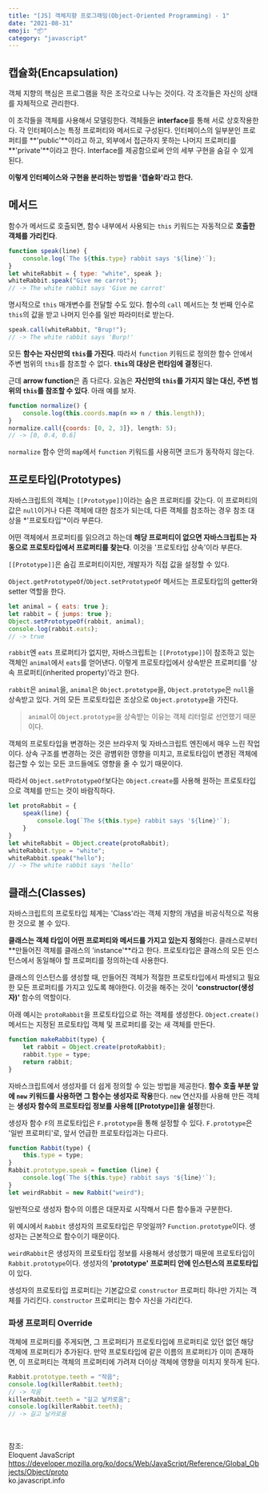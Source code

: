 ```yaml
---
title: "[JS] 객체지향 프로그래밍(Object-Oriented Programming) - 1" 
date: "2021-08-31"
emoji: "📦"
category: "javascript"
---
```

## 캡슐화(Encapsulation)
객체 지향의 핵심은 프로그램을 작은 조각으로 나누는 것이다. 각 조각들은 자신의 상태를 자체적으로 관리한다. 

이 조각들을 객체를 사용해서 모델링한다. 객체들은 **interface**를 통해 서로 상호작용한다. 각 인터페이스는 특정 프로퍼티와 메서드로 구성된다.
인터페이스의 일부분인 프로퍼티를 **'public'**이라고 하고, 외부에서 접근하지 못하는 나머지 프로퍼티를 **'private'**이라고 한다. 
Interface를 제공함으로써 안의 세부 구현을 숨길 수 있게 된다.

**이렇게 인터페이스와 구현을 분리하는 방법을 '캡슐화'라고 한다.**

## 메서드
함수가 메서드로 호출되면, 함수 내부에서 사용되는 `this` 키워드는 자동적으로 **호출한 객체를 가리킨다**.
```js
function speak(line) {
    console.log(`The ${this.type} rabbit says '${line}'`);
}
let whiteRabbit = { type: "white", speak };
whiteRabbit.speak("Give me carrot");
// -> The white rabbit says 'Give me carrot'
```
명시적으로 `this` 매개변수를 전달할 수도 있다. 함수의 `call` 메서드는 첫 번째 인수로 `this`의 값을 받고 나머지 인수를 일반 파라미터로 받는다.
```js
speak.call(whiteRabbit, "Brup!");
// -> The white rabbit says 'Burp!'
```
모든 **함수는 자신만의 `this`를 가진다**. 따라서 `function` 키워드로 정의한 함수 안에서 주변 범위의 `this`를 참조할 수 없다.
**`this`의 대상은 런타임에 결정**된다.

근데 **arrow function**은 좀 다르다. 요놈은 **자신만의 `this`를 가지지 않는 대신, 주변 범위의 `this`를 참조할 수 있다**. 아래 예를 보자.
```js
function normalize() {
    console.log(this.coords.map(n => n / this.length));
}
normalize.call({coords: [0, 2, 3]}, length: 5);
// -> [0, 0.4, 0.6]
```
`normalize` 함수 안의 `map`에서 `function` 키워드를 사용히면 코드가 동작하지 않는다.

## 프로토타입(Prototypes)
자바스크립트의 객체는 `[[Prototype]]`이라는 숨은 프로퍼티를 갖는다. 이 프로퍼티의 값은 `null`이거나 다른 객체에 대한 참조가 되는데,
다른 객체를 참조하는 경우 참조 대상을 *'프로토타입'*이라 부른다.

어떤 객체에서 프로퍼티를 읽으려고 하는데 **해당 프로퍼티이 없으면 자바스크립트는 자동으로 프로토타입에서 프로퍼티를 찾는다**. 이것을 '프로토타입 상속'이라 부른다.

`[[Prototype]]`은 숨김 프로퍼티이지만, 개발자가 직접 값을 설정할 수 있다.

`Object.getPrototypeOf`/`Object.setPrototypeOf` 메서드는 프로토타입의 getter와 setter 역할을 한다.

```js
let animal = { eats: true };
let rabbit = { jumps: true };
Object.setPrototypeOf(rabbit, animal);
console.log(rabbit.eats);
// -> true
```

`rabbit`엔 `eats` 프로퍼티가 없지만, 자바스크립트는 `[[Prototype]]`이 참조하고 있는 객체인 `animal`에서 `eats`를 얻어낸다.
이렇게 프로토타입에서 상속받은 프로퍼티를 '상속 프로퍼티(inherited property)'라고 한다.

`rabbit`은 `animal`을, `animal`은 `Object.prototype`을, `Object.prototype`은 `null`을 상속받고 있다.
거의 모든 프로토타입은 조상으로 `Object.prototype`을 가진다.

> `animal`이 `Object.prototype`을 상속받는 이유는 객체 리터럴로 선언했기 때문이다.

객체의 프로토타입을 변경하는 것은 브라우저 및 자바스크립트 엔진에서 매우 느린 작업이다. 
상속 구조를 변경하는 것은 광볌위한 영향을 미치고, 프로토타입이 변경된 객체에 접근할 수 있는 모든 코드들에도 영향을 줄 수 있기 때문이다.

따라서 `Object.setPrototypeOf`보다는 `Object.create`를 사용해 원하는 프로토타입으로 객체를 만드는 것이 바람직하다.

```js
let protoRabbit = {
    speak(line) {
        console.log(`The ${this.type} rabbit says '${line}'`);
    }
}
let whiteRabbit = Object.create(protoRabbit);
whiteRabbit.type = "white";
whiteRabbit.speak("hello");
// -> The white rabbit says 'hello'
```

## 클래스(Classes)
자바스크립트의 프로토타입 체계는 'Class'라는 객체 지향의 개념을 비공식적으로 적용한 것으로 볼 수 있다.

**클래스는 객체 타입이 어떤 프로퍼티와 메서드를 가지고 있는지 정의**한다. 클래스로부터 **만들어진 객체를 클래스의 'instance'**라고 한다.
프로토타입은 클래스의 모든 인스턴스에서 동일해야 할 프로퍼티를 정의하는데 사용한다.

클래스의 인스턴스를 생성할 때, 만들어진 객체가 적절한 프로토타입에서 파생되고 필요한 모든 프로퍼티를 가지고 있도록 해야한다. 이것을 해주는 것이 **'constructor(생성자)'** 함수의 역할이다.

아래 예시는 `protoRabbit`을 프로토타입으로 하는 객체를 생성한다. `Object.create()` 메서드는 지정된 프로토타입 객체 및 프로퍼티를 갖는 새 객체를 만든다.

```js
function makeRabbit(type) {
    let rabbit = Object.create(protoRabbit);
    rabbit.type = type;
    return rabbit;
}
```

자바스크립트에서 생성자를 더 쉽게 정의할 수 있는 방법을 제공한다. **함수 호출 부분 앞에 `new` 키워드를 사용하면 그 함수는 생성자로 작용**한다.
`new` 연산자를 사용해 만든 객체는 **생성자 함수의 프로토타입 정보를 사용해 [[Prototype]]을 설정**한다.

생성자 함수 `F`의 프로토타입은 `F.prototype`을 통해 설정할 수 있다. `F.prototype`은 '일반 프로퍼티'로, 앞서 언급한 프로토타입과는 다르다.

```js
function Rabbit(type) {
    this.type = type;
}
Rabbit.prototype.speak = function (line) {
    console.log(`The ${this.type} rabbit says '${line}'`);
}
let weirdRabbit = new Rabbit("weird");
```
일반적으로 생성자 함수의 이름은 대문자로 시작해서 다른 함수들과 구분한다.

위 예시에서 `Rabbit` 생성자의 프로토타입은 무엇일까? `Function.prototype`이다. 생성자는 근본적으로 함수이기 때문이다. 

`weirdRabbit`은 생성자의 프로토타입 정보를 사용해서 생성했기 때문에 프로토타입이 `Rabbit.prototype`이다. 
생성자의 **'prototype' 프로퍼티 안에 인스턴스의 프로토타입**이 있다.

생성자의 프로토타입 프로퍼티는 기본값으로 `constructor` 프로퍼티 하나만 가지는 객체를 가리킨다. `constructor` 프로퍼티는 함수 자신을 가리킨다.

### 파생 프로퍼티 Override
객체에 프로퍼티를 주게되면, 그 프로퍼티가 프로토타입에 프로퍼티로 있던 없던 해당 객체에 프로퍼티가 추가된다. 만약 프로토타입에 같은 이름의 프로퍼티가 이미 존재하면, 이 프로퍼티는 객체의 프로퍼티에 가려져 더이상 객체에 영향을 미치지 못하게 된다.
```js
Rabbit.prototype.teeth = "작음";
console.log(killerRabbit.teeth);
// -> 작음
killerRabbit.teeth = "길고 날카로움";
console.log(killerRabbit.teeth);
// -> 길고 날카로움
```

<br/>

참조:  
Eloquent JavaScript  
<https://developer.mozilla.org/ko/docs/Web/JavaScript/Reference/Global_Objects/Object/proto>  
ko.javascript.info